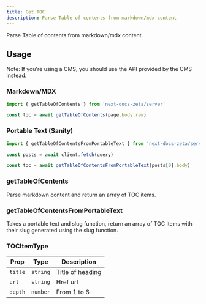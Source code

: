 ```yaml
---
title: Get TOC
description: Parse Table of contents from markdown/mdx content
---
```


Parse Table of contents from markdown/mdx content.

## Usage

Note: If you're using a CMS, you should use the API provided by the CMS instead.

### Markdown/MDX

```ts
import { getTableOfContents } from 'next-docs-zeta/server'

const toc = await getTableOfContents(page.body.raw)
```

### Portable Text (Sanity)

```ts
import { getTableOfContentsFromPortableText } from 'next-docs-zeta/server'

const posts = await client.fetch(query)

const toc = await getTableOfContentsFromPortableText(posts[0].body)
```

### getTableOfContents

Parse markdown content and return an array of TOC items.

### getTableOfContentsFromPortableText

Takes a portable text and slug function, return an array of TOC items with their
slug generated using the slug function.

### TOCItemType

| Prop    | Type     | Description      |
| ------- | -------- | ---------------- |
| `title` | `string` | Title of heading |
| `url`   | `string` | Href url         |
| `depth` | `number` | From 1 to 6      |
